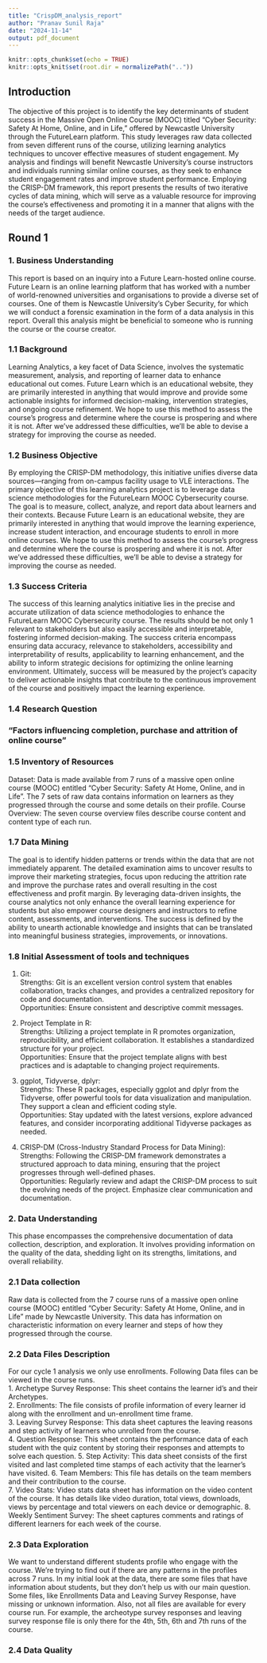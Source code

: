 ```yaml
---
title: "CrispDM_analysis_report"
author: "Pranav Sunil Raja"
date: "2024-11-14"
output: pdf_document
---
```


```r
knitr::opts_chunk$set(echo = TRUE)
knitr::opts_knit$set(root.dir = normalizePath(".."))
```

## Introduction

The objective of this project is to identify the key determinants of student success in the Massive Open Online Course (MOOC) titled “Cyber Security: Safety At Home, Online, and in Life,” offered by Newcastle University through the FutureLearn platform. This study leverages raw data collected from seven different runs of the course, utilizing learning analytics techniques to uncover effective measures of student engagement. My analysis and findings will benefit Newcastle University’s course instructors and individuals running similar online courses, as they seek to enhance student engagement rates and improve student performance. Employing the CRISP-DM framework, this report presents the results of two iterative cycles of data mining, which will serve as a valuable resource for improving the course’s effectiveness and promoting it in a manner that aligns with the needs of the target audience.

## Round 1 

### 1. Business Understanding 
This report is based on an inquiry into a Future Learn-hosted online course. Future Learn is an online learning platform that has worked with a number of world-renowned universities and organisations to provide a diverse set of courses. One of them is Newcastle University’s Cyber Security, for which we will conduct a forensic examination in the form of a data analysis in this report. Overall this analysis might be beneficial to someone who is running the course or the course creator.

### 1.1 Background
Learning Analytics, a key facet of Data Science, involves the systematic measurement, analysis, and reporting of learner data to enhance educational out comes. Future Learn which is an educational website, they are primarily interested in anything that would improve and provide some actionable insights for informed decision-making, intervention strategies, and ongoing course refinement. We hope to use this method to assess the course’s progress and determine where the course is prospering and where it is not. After we’ve addressed these difficulties, we’ll be able to devise a strategy for improving the course as needed. 

### 1.2 Business Objective
By employing the CRISP-DM methodology, this initiative unifies diverse data sources—ranging from on-campus facility usage to VLE interactions. The primary objective of this learning analytics project is to leverage data science methodologies for the FutureLearn MOOC Cybersecurity course. The goal is to measure, collect, analyze, and report data about learners and their contexts. Because Future Learn is an educational website, they are primarily interested in anything that would improve the learning experience, increase student interaction, and encourage students to enroll in more online courses. We hope to use this method to assess the course’s progress and determine where the course is prospering and where it is not. After we’ve addressed these difficulties, we’ll be able to devise a strategy for improving the course as needed.

### 1.3 Success Criteria 
The success of this learning analytics initiative lies in the precise and accurate utilization of data science methodologies to enhance the FutureLearn MOOC Cybersecurity course. The results should be not only 1 relevant to stakeholders but also easily accessible and interpretable, fostering informed decision-making. The success criteria encompass ensuring data accuracy, relevance to stakeholders, accessibility and interpretability of results, applicability to learning enhancement, and the ability to inform strategic decisions for optimizing the online learning environment. Ultimately, success will be measured by the project’s capacity to deliver actionable insights that contribute to the continuous improvement of the course and positively impact the learning experience.

### 1.4 Research Question
### “Factors influencing completion, purchase and attrition of online course”

### 1.5 Inventory of Resources
Dataset: Data is made available from 7 runs of a massive open online course (MOOC) entitled “Cyber Security: Safety At Home, Online, and in Life”. The 7 sets of raw data contains information on learners as they progressed through the course and some details on their profile.
Course Overview: The seven course overview files describe course content and content type of each run.

### 1.7 Data Mining 
 The goal is to identify hidden patterns or trends within the data that are not immediately apparent. The detailed examination aims to uncover results to improve their marketing strategies, focus upon reducing the attrition rate and improve the purchase rates and overall resulting in the cost effectiveness and profit margin.  By leveraging data-driven insights, the course analytics not only enhance the overall learning experience for students but also empower course designers and instructors to refine content, assessments, and interventions. The success is defined by the ability to unearth actionable knowledge and insights that can be translated into meaningful business strategies, improvements, or innovations.
 
### 1.8 Initial Assessment of tools and techniques
1. Git:  
Strengths: Git is an excellent version control system that enables collaboration, tracks changes, and provides a centralized repository for code and documentation.  
Opportunities: Ensure consistent and descriptive commit messages.  

2. Project Template in R:  
Strengths: Utilizing a project template in R promotes organization, reproducibility, and efficient collaboration. It establishes a standardized structure for your project.  
Opportunities: Ensure that the project template aligns with best practices and is adaptable to changing project requirements.  

3. ggplot, Tidyverse, dplyr:  
Strengths: These R packages, especially ggplot and dplyr from the Tidyverse, offer powerful tools for data visualization and manipulation. They support a clean and efficient coding style.  
Opportunities: Stay updated with the latest versions, explore advanced features, and consider incorporating additional Tidyverse packages as needed.  

4. CRISP-DM (Cross-Industry Standard Process for Data Mining):  
Strengths: Following the CRISP-DM framework demonstrates a structured approach to data mining, ensuring that the project progresses through well-defined phases.  
Opportunities: Regularly review and adapt the CRISP-DM process to suit the evolving needs of the project. Emphasize clear communication and documentation.  

### 2. Data Understanding  

This phase encompasses the comprehensive documentation of data collection, description, and exploration. It involves providing information on the quality of the data, shedding light on its strengths, limitations, and overall reliability.

### 2.1 Data collection
Raw data is collected from the 7 course runs of a massive open online course (MOOC) entitled “Cyber Security: Safety At Home, Online, and in Life” made by Newcastle University. This data has information on characteristic information on every learner and steps of how they progressed through the course.

### 2.2 Data Files Description
For our cycle 1 analysis we only use enrollments.
Following Data files can be viewed in the course runs.   
1. Archetype Survey Response: This sheet contains the learner id's and their Archetypes.   
2. Enrollments: The file consists of profile information of every learner id along with the enrollment and un-enrollment time frame.  
3. Leaving Survey Response: This data sheet captures the leaving reasons and step activity of learners who unrolled from the course.  
4. Question Response: This sheet contains the performance data of each student with the quiz content by storing their responses and attempts to solve each question. 
5. Step Activity: This data sheet consists of the first visited and last completed time stamps of each activity that the learner's have visited.
6. Team Members: This file has details on the team members and their contribution to the course.  
7. Video Stats: Video stats data sheet has information on the video content of the course. It has details like video duration, total views, downloads, views by percentage and total viewers on each device or demographic. 
8. Weekly Sentiment Survey: The sheet captures comments and ratings of different learners for each week of the course.

### 2.3 Data Exploration
We want to understand different students profile who engage with the course. We're trying to find out if there are any patterns in the profiles across 7 runs. In my initial look at the data, there are some files that have information about students, but they don't help us with our main question. Some files, like Enrollments Data and Leaving Survey Response, have missing or unknown information. Also, not all files are available for every course run. For example, the archeotype survey responses and leaving survey response file is only there for the 4th, 5th, 6th and 7th runs of the course.

### 2.4 Data Quality
